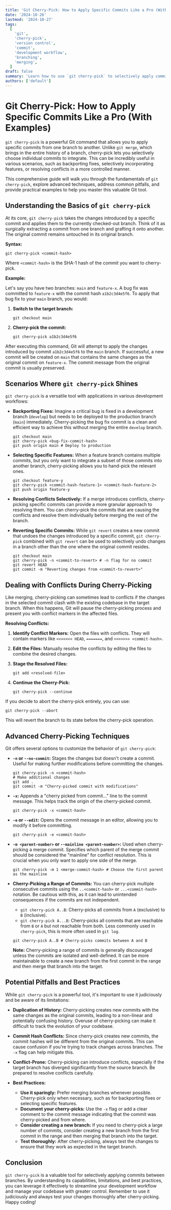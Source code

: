 ```yaml
---
title: 'Git Cherry-Pick: How to Apply Specific Commits Like a Pro (With Examples)'
date: '2024-10-26'
lastmod: '2024-10-27'
tags:
  [
    'git',
    'cherry-pick',
    'version control',
    'commit',
    'development workflow',
    'branching',
    'merging',
  ]
draft: false
summary: 'Learn how to use `git cherry-pick` to selectively apply commits from one branch to another. This comprehensive guide covers the basics, advanced use cases, and potential pitfalls, complete with practical code examples.'
authors: ['default']
---
```


# Git Cherry-Pick: How to Apply Specific Commits Like a Pro (With Examples)

`git cherry-pick` is a powerful Git command that allows you to apply specific commits from one branch to another. Unlike `git merge`, which brings in the entire history of a branch, cherry-pick lets you selectively choose individual commits to integrate. This can be incredibly useful in various scenarios, such as backporting fixes, selectively incorporating features, or resolving conflicts in a more controlled manner.

This comprehensive guide will walk you through the fundamentals of `git cherry-pick`, explore advanced techniques, address common pitfalls, and provide practical examples to help you master this valuable Git tool.

## Understanding the Basics of `git cherry-pick`

At its core, `git cherry-pick` takes the changes introduced by a specific commit and applies them to the currently checked-out branch. Think of it as surgically extracting a commit from one branch and grafting it onto another. The original commit remains untouched in its original branch.

**Syntax:**

```plaintext
git cherry-pick <commit-hash>
```

Where `<commit-hash>` is the SHA-1 hash of the commit you want to cherry-pick.

**Example:**

Let's say you have two branches: `main` and `feature-x`. A bug fix was committed to `feature-x` with the commit hash `a1b2c3d4e5f6`. To apply that bug fix to your `main` branch, you would:

1. **Switch to the target branch:**

   ```plaintext
   git checkout main
   ```

2. **Cherry-pick the commit:**

   ```plaintext
   git cherry-pick a1b2c3d4e5f6
   ```

After executing this command, Git will attempt to apply the changes introduced by commit `a1b2c3d4e5f6` to the `main` branch. If successful, a new commit will be created on `main` that contains the same changes as the original commit on `feature-x`. The commit message from the original commit is usually preserved.

## Scenarios Where `git cherry-pick` Shines

`git cherry-pick` is a versatile tool with applications in various development workflows:

- **Backporting Fixes:** Imagine a critical bug is fixed in a development branch (`develop`) but needs to be deployed to the production branch (`main`) immediately. Cherry-picking the bug fix commit is a clean and efficient way to achieve this without merging the entire `develop` branch.

  ```plaintext
  git checkout main
  git cherry-pick <bug-fix-commit-hash>
  git push origin main # Deploy to production
  ```

- **Selecting Specific Features:** When a feature branch contains multiple commits, but you only want to integrate a subset of those commits into another branch, cherry-picking allows you to hand-pick the relevant ones.

  ```plaintext
  git checkout feature-y
  git cherry-pick <commit-hash-feature-1> <commit-hash-feature-2>
  git push origin feature-y
  ```

- **Resolving Conflicts Selectively:** If a merge introduces conflicts, cherry-picking specific commits can provide a more granular approach to resolving them. You can cherry-pick the commits that are causing the conflicts and resolve them individually before merging the rest of the branch.

- **Reverting Specific Commits:** While `git revert` creates a new commit that undoes the changes introduced by a specific commit, `git cherry-pick` combined with `git revert` can be used to selectively undo changes in a branch other than the one where the original commit resides.

  ```plaintext
  git checkout main
  git cherry-pick -n <commit-to-revert> # -n flag for no commit
  git revert HEAD
  git commit -m "Reverting changes from <commit-to-revert>"
  ```

## Dealing with Conflicts During Cherry-Picking

Like merging, cherry-picking can sometimes lead to conflicts if the changes in the selected commit clash with the existing codebase in the target branch. When this happens, Git will pause the cherry-picking process and present you with conflict markers in the affected files.

**Resolving Conflicts:**

1.  **Identify Conflict Markers:** Open the files with conflicts. They will contain markers like `<<<<<<< HEAD`, `=======`, and `>>>>>>> <commit-hash>`.

2.  **Edit the Files:** Manually resolve the conflicts by editing the files to combine the desired changes.

3.  **Stage the Resolved Files:**

    ```plaintext
    git add <resolved-file>
    ```

4.  **Continue the Cherry-Pick:**

    ```plaintext
    git cherry-pick --continue
    ```

If you decide to abort the cherry-pick entirely, you can use:

```plaintext
git cherry-pick --abort
```

This will revert the branch to its state before the cherry-pick operation.

## Advanced Cherry-Picking Techniques

Git offers several options to customize the behavior of `git cherry-pick`:

- **`-n` or `--no-commit`:** Stages the changes but doesn't create a commit. Useful for making further modifications before committing the changes.

  ```plaintext
  git cherry-pick -n <commit-hash>
  # Make additional changes
  git add .
  git commit -m "Cherry-picked commit with modifications"
  ```

- **`-x`:** Appends a "cherry picked from commit..." line to the commit message. This helps track the origin of the cherry-picked commit.

  ```plaintext
  git cherry-pick -x <commit-hash>
  ```

- **`-e` or `--edit`:** Opens the commit message in an editor, allowing you to modify it before committing.

  ```plaintext
  git cherry-pick -e <commit-hash>
  ```

- **`-m <parent-number>` or `--mainline <parent-number>`:** Used when cherry-picking a merge commit. Specifies which parent of the merge commit should be considered the "mainline" for conflict resolution. This is crucial when you only want to apply one side of the merge.

  ```plaintext
  git cherry-pick -m 1 <merge-commit-hash> # Choose the first parent as the mainline
  ```

- **Cherry-Picking a Range of Commits:** You can cherry-pick multiple consecutive commits using the `..<commit-hash>` or `...<commit-hash>` notation. Be cautious with this, as it can lead to unintended consequences if the commits are not independent.

  - `git cherry-pick A..B`: Cherry-picks all commits from `A` (exclusive) to `B` (inclusive).
  - `git cherry-pick A...B`: Cherry-picks all commits that are reachable from `B` or `A` but not reachable from both. Less commonly used in `cherry-pick`, this is more often used in `git log`.

  ```plaintext
  git cherry-pick A..B # Cherry-picks commits between A and B
  ```

  **Note:** Cherry-picking a range of commits is generally discouraged unless the commits are isolated and well-defined. It can be more maintainable to create a new branch from the first commit in the range and then merge that branch into the target.

## Potential Pitfalls and Best Practices

While `git cherry-pick` is a powerful tool, it's important to use it judiciously and be aware of its limitations:

- **Duplication of History:** Cherry-picking creates new commits with the same changes as the original commits, leading to a non-linear and potentially confusing history. Overuse of cherry-picking can make it difficult to track the evolution of your codebase.

- **Commit Hash Conflicts:** Since cherry-pick creates new commits, the commit hashes will be different from the original commits. This can cause confusion if you're trying to track changes across branches. The `-x` flag can help mitigate this.

- **Conflict-Prone:** Cherry-picking can introduce conflicts, especially if the target branch has diverged significantly from the source branch. Be prepared to resolve conflicts carefully.

- **Best Practices:**

  - **Use it sparingly:** Prefer merging branches whenever possible. Cherry-pick only when necessary, such as for backporting fixes or selecting specific features.
  - **Document your cherry-picks:** Use the `-x` flag or add a clear comment to the commit message indicating that the commit was cherry-picked and from where.
  - **Consider creating a new branch:** If you need to cherry-pick a large number of commits, consider creating a new branch from the first commit in the range and then merging that branch into the target.
  - **Test thoroughly:** After cherry-picking, always test the changes to ensure that they work as expected in the target branch.

## Conclusion

`git cherry-pick` is a valuable tool for selectively applying commits between branches. By understanding its capabilities, limitations, and best practices, you can leverage it effectively to streamline your development workflow and manage your codebase with greater control. Remember to use it judiciously and always test your changes thoroughly after cherry-picking. Happy coding!
